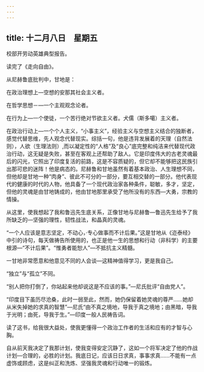 ```yaml
---
---
---
```

title: 十二月八日　星期五
---




校部开劳动英雄典型报告。

读完了《走向自由》。

从尼赫鲁底批判中，甘地是：

在政治理想上―空想的安那其社会主义者。

在哲学思想－―一个主观观念论者。

在行为上―一个使徒，一个苦行绝对节欲主义者。犬儒（斯多噶）主义者。

在政治行动上―一个个人主义，“小事主义”，经验主义与空想主义结合的独断者，感觉代替思维，先人观念代替现实。综括一句，他是违背发展着的天理（自然法则），人欲（生理法则）,而以凝定性的“人格”及“良心”底完整和纯洁来代替现代政治行动，这无疑是失败，甚至在客观上还帮助了敌人。它是印度伟大的古老灵魂最后的闪光，它照出了印度复活的前路，这是不容质疑的，但它却不能够把这民族引出那可悲的迷阵！他是病态的。尼赫鲁和甘地虽然有着基本政治、人生理想不同，但他却是甘地一种“肉身”、彼此不可分的一部分，要互相交替的一部分。他代表现代的健康的时代的人物，他具备了一个现代政治家各种条件，聪敏，多才，坚定，但他的灵魂是由甘地铸成的，他由甘地那里承受了他所没有的东西―大勇，宗教的情操。

从这里，使我想起了我和鲁迅先生底关系，正像甘地与尼赫鲁―鲁迅先生给予了我所缺乏的―坚强的理性，韧性战法，和晶真的灵魂。

“一个人应该是意志坚定，不动心，·专心做事而不计后果。”这是甘地从《迩泰经》中引的诗句，每天做祷告所使用的，也正是他一生的思想和行动（非科学）的主要根源―“不计后果”。“惟勇者能恕人”―不抵抗主义精髓。

一甘地非常愿意和他意见不同的人会谈―这精神值得学习，更是我自己。

“独立”与“孤立”不同。

“别人把你打倒了，你站起来他却说这是不应该的事。”―尼氏批评“自由党人”。

“印度目下虽历尽沧桑，此时一弱至此，然而，她仍保留着她灵魂的尊严……她却从米失掉她的求真的智慧”―尼氏“由不真之境地，导我于真之境地；由黑暗，导我于光明；由死，导我于生。”―印度一般人民祷告词。

读了这书，给我很大益处，使我更懂得一个政治工作者的生活和应有的才智与心胸。

自从前天我决定了我那计划，使我变得安定沉静了，这如一个将军决定了他的作战计划―合理的，必胜的计划。我底日记，应该日日求真，事事求真……不能有一点虚饰或顾虑，这是纠正和洗炼、坚强我灵魂和行动唯一的锻炼。